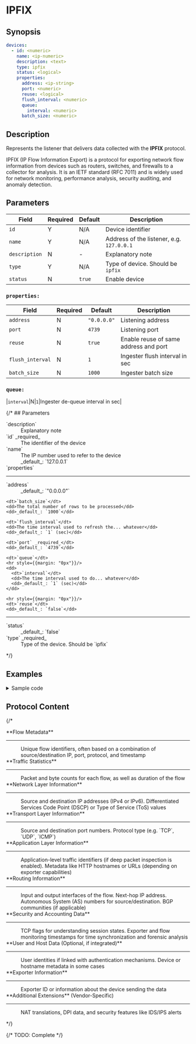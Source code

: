 # IPFIX

## Synopsis

```yaml
devices:
  - id: <numeric>
    name: <ip-numeric>
    description: <text>
    type: ipfix
    status: <logical>
    properties:
      address: <ip-string>
      port: <numeric>
      reuse: <logical>
      flush_interval: <numeric>
      queue:
        interval: <numeric>
      batch_size: <numeric>
```

## Description

Represents the listener that delivers data collected with the **IPFIX** protocol.

IPFIX (IP Flow Information Export) is a protocol for exporting network flow information from devices such as routers, switches, and firewalls to a collector for analysis. It is an IETF standard (RFC 7011) and is widely used for network monitoring, performance analysis, security auditing, and anomaly detection.

## Parameters

|Field|Required|Default|Description|
|---|---|---|---|
|`id`|Y|N/A|Device identifier|
|`name`|Y|N/A|Address of the listener, e.g. `127.0.0.1`|
|`description`|N|-|Explanatory note|
|`type`|Y|N/A|Type of device. Should be `ipfix`|
|`status`|N|`true`|Enable device|

### `properties:`

|Field|Required|Default|Description|
|---|---|---|---|
|`address`|N|`"0.0.0.0"`|Listening address|
|`port`|N|`4739`|Listening port|
|`reuse`|N|`true`|Enable reuse of same address and port|
|`flush_interval`|N|`1`|Ingester flush interval in sec|
|`batch_size`|N|`1000`|Ingester batch size|

### `queue:`

|`interval`|N|`1`|Ingester de-queue interval in sec|

{/* ## Parameters

<dl>
  <dt>`description`</dt>
  <dd>Explanatory note</dd>

  <dt>`id` _required_</dt>
  <dd>The identifier of the device</dd>

  <dt>`name`</dt>
  <dd>The IP number used to refer to the device</dd>
  <dd>_default_: `127.0.0.1`</dd>

  <dt>`properties`</dt>
  <hr style={{margin: "0px"}}/>
  <dd>
    <dt>`address`</dt>
    <dd>_default_: `"0.0.0.0"`</dd>

    <dt>`batch_size`</dt>
    <dd>The total number of rows to be processed</dd>
    <dd>_default_: `1000`</dd>

    <dt>`flush_interval`</dt>
    <dd>The time interval used to refresh the... whatever</dd>
    <dd>_default_: `1` (sec)</dd>

    <dt>`port` _required_</dt>
    <dd>_default_: `4739`</dd>

    <dt>`queue`</dt>
    <hr style={{margin: "0px"}}/>
    <dd>
      <dt>`interval`</dt>
      <dd>The time interval used to do... whatever</dd>
      <dd>_default_: `1` (sec)</dd>
    </dd>

    <hr style={{margin: "0px"}}/>
    <dt>`reuse`</dt>
    <dd>_default_: `false`</dd>
  </dd>

  <hr style={{margin: "0px"}}/>
  <dt>`status`</dt>
  <dd>_default_: `false`</dd>

  <dt>`type` _required_</dt>
  <dd>Type of the device. Should be `ipfix`</dd>
</dl> */}

## Examples

<details>
<summary>Sample code</summary>
```yaml
```
</details>

## Protocol Content

{/* <dl>
  <dt>**Flow Metadata**</dt>
    <hr style={{margin: "0px"}}/>
    <dd>
     Unique flow identifiers, often based on a combination of source/destination IP, port, protocol, and timestamp
   </dd>

  <dt>**Traffic Statistics**</dt>
    <hr style={{margin: "0px"}}/>
    <dd>
      Packet and byte counts for each flow, as well as duration of the flow
   </dd>

  <dt>**Network Layer Information**</dt>
    <hr style={{margin: "0px"}}/>
    <dd>
    Source and destination IP addresses (IPv4 or IPv6). Differentiated Services Code Point (DSCP) or Type of Service (ToS) values
    </dd>

  <dt>**Transport Layer Information**</dt>
    <hr style={{margin: "0px"}}/>
    <dd>
    Source and destination port numbers. Protocol type (e.g. `TCP`, `UDP`, `ICMP`)
    </dd>

  <dt>**Application Layer Information**</dt>
    <hr style={{margin: "0px"}}/>
    <dd>
    Application-level traffic identifiers (if deep packet inspection is enabled). Metadata like HTTP hostnames or URLs (depending on exporter capabilities)
    </dd>

  <dt>**Routing Information**</dt>
    <hr style={{margin: "0px"}}/>
    <dd>
    Input and output interfaces of the flow. Next-hop IP address. Autonomous System (AS) numbers for source/destination. BGP communities (if applicable)
    </dd>

  <dt>**Security and Accounting Data**</dt>
    <hr style={{margin: "0px"}}/>
    <dd>
    TCP flags for understanding session states. Exporter and flow monitoring timestamps for time synchronization and forensic analysis
    </dd>

  <dt>**User and Host Data (Optional, if integrated)**</dt>
    <hr style={{margin: "0px"}}/>
    <dd>
    User identities if linked with authentication mechanisms. Device or hostname metadata in some cases
    </dd>

  <dt>**Exporter Information**</dt>
    <hr style={{margin: "0px"}}/>
    <dd>
    Exporter ID or information about the device sending the data
    </dd>

  <dt>**Additional Extensions** (Vendor-Specific)</dt>
    <hr style={{margin: "0px"}}/>
    <dd>
      NAT translations, DPI data, and security features like IDS/IPS alerts
    </dd>
</dl> */}

{/* TODO: Complete */}
